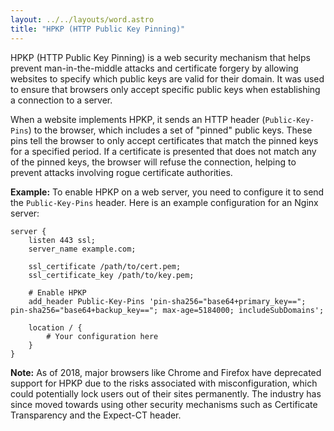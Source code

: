 ```yaml
---
layout: ../../layouts/word.astro
title: "HPKP (HTTP Public Key Pinning)"
---
```

HPKP (HTTP Public Key Pinning) is a web security mechanism that helps prevent man-in-the-middle attacks and certificate forgery by allowing websites to specify which public keys are valid for their domain. It was used to ensure that browsers only accept specific public keys when establishing a connection to a server.

When a website implements HPKP, it sends an HTTP header (`Public-Key-Pins`) to the browser, which includes a set of "pinned" public keys. These pins tell the browser to only accept certificates that match the pinned keys for a specified period. If a certificate is presented that does not match any of the pinned keys, the browser will refuse the connection, helping to prevent attacks involving rogue certificate authorities.

**Example:**
To enable HPKP on a web server, you need to configure it to send the `Public-Key-Pins` header. Here is an example configuration for an Nginx server:

```nginx
server {
    listen 443 ssl;
    server_name example.com;

    ssl_certificate /path/to/cert.pem;
    ssl_certificate_key /path/to/key.pem;

    # Enable HPKP
    add_header Public-Key-Pins 'pin-sha256="base64+primary_key=="; pin-sha256="base64+backup_key=="; max-age=5184000; includeSubDomains';

    location / {
        # Your configuration here
    }
}
```

**Note:**
As of 2018, major browsers like Chrome and Firefox have deprecated support for HPKP due to the risks associated with misconfiguration, which could potentially lock users out of their sites permanently. The industry has since moved towards using other security mechanisms such as Certificate Transparency and the Expect-CT header.